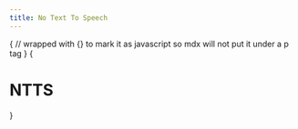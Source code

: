 ```yaml
---
title: No Text To Speech
---
```



{
// wrapped with {} to mark it as javascript so mdx will not put it under a p tag
}
{<h1 className="text-center text-4xl tracking-tighter font-extrabold md:text-5xl mt-8">NTTS</h1>}

<Bleed>
<Cards>
  <Card
    title="Rules"
    href="rules"
  ></Card>
  <Card    
    title="Discord"
    href="https://discord.com/invite/B46HXK5fZm"
  ></Card>
  <Card
    title="FAQ"
    href="faq"
  ></Card>
  <Card
    title="Scams"
    href="scams"
  ></Card>
</Cards>

</Bleed>
